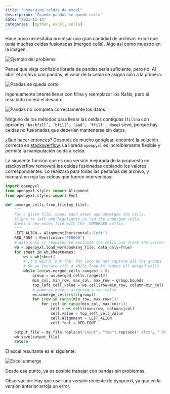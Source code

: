 ```yaml
---
title: "Unmerging celdas de excel"
description: "Cuando pandas se quedó corto"
date: "2021-12-14"
categories: [python, excel, cells]
---
```


Hace poco necesitaba procesar una gran cantidad de archivos excel que tenía muchas celdas fusionadas (merged cells). Algo así como muestro en la imagen:

![](../_images/2021-12-14-excel-unmerge/ejemplo.png "Ejemplo del problema")

Pensé que vieja confiable librería de pandas sería suficiente, pero no. Al abrir el archivo con pandas, el valor de la celda se asigna sólo a la primera:

![](../_images/2021-12-14-excel-unmerge/pandas1.png "Pandas se queda corto")

Ingenuamente intenté llenar con fillna y reemplazar los NaNs, pero el resultado no era el desado:

![](../_images/2021-12-14-excel-unmerge/pandas2.png "Pandas no completa correctamente los datos")

Ninguno de los métodos para llenar las celdas contiguas (`fillna` con opciones `‘backfill’, ‘bfill’, ‘pad’, ‘ffill’, None`) sirve, porque hay celdas no fusionadas que deberían mantenerse sin datos.

¿Qué hacer entonces? Después de mucho googlear, encontré la solución correcta en [stackoverflow](https://stackoverflow.com/questions/46426662/openpyxl-assign-value-to-range-of-cells-during-unmerge). La librería `openpyxl` es increíblemente flexible y permite la manipulación celda a celda.

La siguiente función que es una versión mejorada de la propuesta en stackoverflow removerá las celdas fusionadas copiando los valores correspondientes. Lo realizará para todas las pestañas del archivo, y marcará en rojo las celdas que fueron intervenidas:

```python
import openpyxl 
from openpyxl.styles import Alignment
from openpyxl.styles import Font

def unmerge_cells_from_file(my_file):
    """
    For a given file, opens each sheet and unmerges the cells.
    Aligns to left and highlights in red the unmerged cells.
    Saves a new excel file with the _UNMERGED suffix.
    """
    LEFT_ALIGN = Alignment(horizontal='left')
    RED_FONT = Font(color="FF0000")
    # data_only is required to evaluate the cells and store the correct value
    wb = openpyxl.load_workbook(my_file, data_only=True)
    for sheet in wb.sheetnames:
        ws = wb[sheet]
        # It's weird, but the  for loop do not capture all the groups
        # So we iterate with a while loop to reduce all merged cells
        while len(ws.merged_cells.ranges) > 0:
            group = ws.merged_cells.ranges[0]
            min_col, min_row, max_col, max_row = group.bounds
            top_left_cell_value = ws.cell(row=min_row, column=min_col).value
            # unmerge before asigning a the value
            ws.unmerge_cells(str(group))
            for irow in range(min_row, max_row+1):
                for jcol in range(min_col, max_col+1):
                    cell = ws.cell(row=irow, column=jcol)
                    cell.value = top_left_cell_value
                    cell.alignment = LEFT_ALIGN
                    cell.font = RED_FONT

    output_file = my_file.replace("input", "tmp").replace(".xlsx", " UNMERGED.xlsx")
    wb.save(output_file)
    return
```

El excel resultante es el siguiente:

![](../_images/2021-12-14-excel-unmerge/resultado.png "Excel unmerge")

Desde ese punto, ya es posible trabajar con pandas sin problemas.

Observación: Hay que usar una versión reciente de pyopenxl, ya que en la versión anterior arroja un error.
